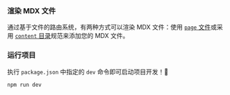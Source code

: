 ### 渲染 MDX 文件

通过基于文件的路由系统，有两种方式可以渲染 MDX 文件：使用 [`page` 文件](/docs/file-conventions/page-file)或采用 [`content` 目录](/docs/file-conventions/content-directory)规范来添加您的 MDX 文件。

### 运行项目

执行 `package.json` 中指定的 `dev` 命令即可启动项目开发！🎉

```sh npm2yarn
npm run dev
```